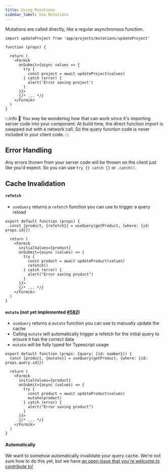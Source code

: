 ```yaml
---
title: Using Mutations
sidebar_label: Use Mutations
---
```


Mutations are called directly, like a regular asynchronous function.

```tsx
import updateProject from 'app/projects/mutations/updateProject'

function (props) {

  return (
    <Formik
      onSubmit={async values => {
        try {
          const project = await updateProject(values)
        } catch (error) {
          alert('Error saving project')
        }
      }}>
      {/* ... */}
    </Formik>
  )
}
```

:::info 🤔
You way be wondering how that can work since it's importing server code into your component: At build time, the direct function import is swapped out with a network call. So the query function code is never included in your client code.
:::

## Error Handling

Any errors thrown from your server code will be thrown on the client just like you'd expect. So you can use `try {} catch {}` or `.catch()`.

## Cache Invalidation

#### `refetch`

- `useQuery` returns a `refetch` function you can use to trigger a query reload

```tsx
export default function (props) {
  const [product, {refetch}] = useQuery(getProduct, {where: {id: props.id}})

  return (
    <Formik
      initialValues={product}
      onSubmit={async (values) => {
        try {
          const product = await updateProduct(values)
          refetch()
        } catch (error) {
          alert("Error saving product")
        }
      }}>
      {/* ... */}
    </Formik>
  )
}
```

#### `mutate` (not yet implemented [#582](https://github.com/blitz-js/blitz/issues/582))

- `useQuery` returns a `mutate` function you can use to manually update the cache
- Calling `mutate` will automatically trigger a refetch for the initial query to ensure it has the correct data
- `mutate` will be fully typed for Typescript usage

```tsx
export default function (props: {query: {id: number}}) {
  const [product, {mutate}] = useQuery(getProduct, {where: {id: props.query.id}})

  return (
    <Formik
      initialValues={product}
      onSubmit={async (values) => {
        try {
          const product = await updateProduct(values)
          mutate(product)
        } catch (error) {
          alert("Error saving product")
        }
      }}>
      {/* ... */}
    </Formik>
  )
}
```

#### Automatically

We want to somehow automatically invalidate your query cache. We're not sure how to do this yet, but we have [an open issue that you're welcome to contribute to!](https://github.com/blitz-js/blitz/issues/586)
